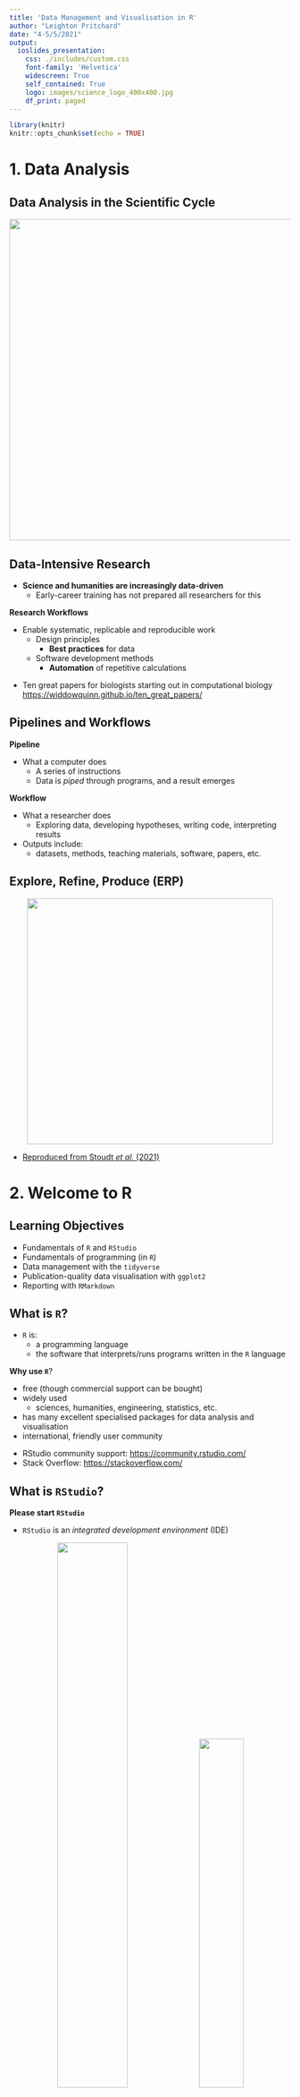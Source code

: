 ```yaml
---
title: 'Data Management and Visualisation in R'
author: "Leighton Pritchard"
date: "4-5/5/2021"
output:
  ioslides_presentation:
    css: ./includes/custom.css
    font-family: 'Helvetica'
    widescreen: True
    self_contained: True
    logo: images/science_logo_400x400.jpg
    df_print: paged
---
```


```r
library(knitr)
knitr::opts_chunk$set(echo = TRUE)
```

# 1. Data Analysis

## Data Analysis in the Scientific Cycle

<center>
<img src="images/cycle.png" height="575px" />
</center>

## Data-Intensive Research

- **Science and humanities are increasingly data-driven**
  - Early-career training has not prepared all researchers for this
  
<div class="highlight">
**Research Workflows**
</div>
- Enable systematic, replicable and reproducible work
  - Design principles
    - **Best practices** for data
  - Software development methods
    - **Automation** of repetitive calculations
 
<div class="references">
* Ten great papers for biologists starting out in computational biology <https://widdowquinn.github.io/ten_great_papers/>
</class>
 

## Pipelines and Workflows

<div class="highlight">
**Pipeline**
</div>
- What a computer does
  - A series of instructions
  - Data is *piped* through programs, and a result emerges

<div class="highlight">
**Workflow**
</div>
- What a researcher does
  - Exploring data, developing hypotheses, writing code, interpreting results
- Outputs include:
  - datasets, methods, teaching materials, software, papers, etc.


## Explore, Refine, Produce (ERP)

<center>
<img src="images/erp.png" height="440px" />
</center>

- [Reproduced from Stoudt *et al.* (2021)](https://doi.org/10.1371/journal.pcbi.1008770.g001)


# 2. Welcome to R


## Learning Objectives

- Fundamentals of `R` and `RStudio`
- Fundamentals of programming (in `R`)
- Data management with the `tidyverse`
- Publication-quality data visualisation with `ggplot2`
- Reporting with `RMarkdown`


## What is `R`?

- `R` is:
  - a programming language
  - the software that interprets/runs programs written in the `R` language

<div class="highlight">
**Why use `R`**?
</div>

- free (though commercial support can be bought)
- widely used
  - sciences, humanities, engineering, statistics, etc.
- has many excellent specialised packages for data analysis and visualisation
- international, friendly user community

<div class="references">
- RStudio community support: <https://community.rstudio.com/>
- Stack Overflow: <https://stackoverflow.com/>
</div>


## What is `RStudio`?

<div class="attention">
**Please start `RStudio`**
</div>

- `RStudio` is an *integrated development environment* (IDE)

<center>
<img src="images/rstudio_window.png" width="50%" />
<img src="images/RStudio-Screenshot.png" width="40%" />
</center>

<div class="highlight">
- Script/code editor; Project management
- Interaction with `R` (console/'scratchpad'); Graphics/visualisation/Help
</div>


## "Why not use `Excel`?"

<div class="highlight">
- `Excel` is good for some things
- `R` is excellent for analysis and reproducibility…
</div>

<center>
<img src="images/dt160107.gif" width="70%" />
</center>

- ***Separates data from analysis***
- Not point-and-click: *every step is explicit and transparent*
- Easy to share, adapt, reuse, publish analyses with new/modified data (GitHub)
- `R` can be run on supercomputers, with *extremely* large datasets…

    
<div class="references">
* Mike Croucher's MLPM talk: <https://mikecroucher.github.io/MLPM_talk/>
</div>

## `RStudio` overview - INTERACTIVE DEMO

<center>
<img src="images/rstudio-start-view.png" width="75%" />
</center>


## Variables

<div class="highlight">
**Variables** are like *named boxes*
</div>

* An item (*object*) of data goes in the box (which is called `Name`)
* When we refer to the box (*variable*) by its name, we really mean *what's in the box*

<center>
<img src="images/boxes_variables_arrow.png" width="45%" />
</center>

## Variables - Interactive Demo

```r
x <- 1 / 40
x
x ^ 2
log(x)
name <- "Samia"
name
```


## Naming Variables

<div class="highlight">
**Variable names are documentation**
</div>

```r
current_temperature = 28.6
subjectID = "GCF_00001236452.1"
GPS_Location = "54N, 36E"
```

- descriptive, but not *too* long
- letters, numbers, underscores, and periods (`[a-zA-z0-9_.]`)
- cannot contain whitespace or start with a number (`x2` is allowed, `2x` is not)
- case sensitive (`Weight` is not the same as `weight`)
- **do not reuse names of built-in functions**
- Consistent style:
  - `lower_snake`, `UPPER_SNAKE`, `lowerCamelCase`, `UpperCamelCase`


## Functions

<div class="highlight">
**Functions (`log()`, `sin()` etc.) ≈ "canned script"**
</div>

- automate complicated tasks
- make code more readable and reusable

<div class="attention">
- Functions usually take *arguments* (*input*)
- Functions often *return* values (*output*)
</div>

- Some functions are built-in (in *base* packages, e.g. `sqrt()`, `lm()`, `plot()`)
- Groups of related functions can be *imported* as *libraries*


## Getting Help in `R`

<center>
<div class="attention">
**INTERACTIVE DEMO**
</div>
</center>

```r
args(fname)            # arguments for fname
?fname                 # help page for fname
help(fname)            # help page for fname
??fname                # any mention of fname
help.search("text")    # any mention of "text"
vignette(fname)        # worked examples for fname
vignette()             # show all available vignettes
```

## Challenge 01 (1min)

<div class="highlight">
What will be the value of each variable after each statement in the following program?
</div>

```r
mass <- 47.5
age <- 122
mass <- mass * 2.3
age <- age - 20
```

* `mass = 47.5, age = 102`
* `mass = 109.25, age = 102`
* `mass = 47.5, age = 122`
* `mass = 109.25, age = 122`

<center>
<div class="attention">
**USE CHALLENGE LINK ON ETHERPAD**
</div>
</center>


# 3. Project Management in `R`


## How Projects Tend To Grow

<center>
<img src="images/phd101212s.gif" height="500px" />
</center>

## Good Practice

<center>
<div class="highlight">
**THERE IS NO ONE TRUE WAY (only principles)**
</div>
</center>

- Use a **single working directory per project/analysis**
  - easier to move, share, and find files
  - use *relative paths* to locate files
- **Treat raw data as read-only**
  - keep in a separate subfolder (`data`?)
- **Clean data ready for work *programmatically* **
  - keep cleaned/modified data in separate folder (`clean_data`?)
- **Consider output generated by analysis to be disposable**
  - can be regenerated by running analysis/code


<div class="references">
* Good Enough Practices in Scientific Computing (2017) Wilson *et al.* <http://journals.plos.org/ploscompbiol/article?id=10.1371/journal.pcbi.1005510>
</class>


## Example Directory Structure

<center>
<img src="images/working-directory-structure.png" width="100%" />
</center>


## Project Management in `RStudio`

* `RStudio` tries to help you manage your projects
    * `R Project` concept - files and subdirectory structure
    * integration with version control
    * switching between multiple projects within `RStudio`
    * stores project history
    
<div class="highlight">
**Let's create a project in `RStudio`**
</div>

<center>
<div class="attention">
**INTERACTIVE DEMO**
</div>
</center>

<div class="references">
`RStudio` projects: <https://support.rstudio.com/hc/en-us/articles/200526207-Using-Projects>
</div>


## Working in `RStudio`

<div class="highlight">
We can write code in several ways in `RStudio`
</div>

- At the console (you've done this)
- In a **script**
- As an **interactive notebook**
- As a **markdown file**
- As a **Shiny app**

We're going to create a new dataset and `R` script.

* Putting code in a script makes it easier to modify, share and run

<center>
<div class="attention">
**INTERACTIVE DEMO**
</div>
</center>

# 4. A First Analysis in `RStudio`


## Our Task

- Patients have been given a new treatment for arthritis
- We have measurements of inflammation over a period of days for each patient
- We want to produce a preliminary analysis and graphs for this data

<div class="highlight">
Download the file from the following link to your `data/` directory, and extract it
</div>

- [https://github.com/swcarpentry/r-novice-inflammation/raw/main/data/r-novice-inflammation-data.zip](https://github.com/swcarpentry/r-novice-inflammation/raw/main/data/r-novice-inflammation-data.zip)

(**the link is also available on the course [Etherpad page](https://pad.carpentries.org/2021-05-04-strathclyde-online)**)

<div class="references">
EtherPad: <https://pad.carpentries.org/2021-05-04-strathclyde-online>
</div>


## Loading Data - Interactive Demo

- You created data manually earlier, but this is rare
- Data are most commonly read in from plain text files

<div class="highlight">
Data files can be inspected in `RStudio`
</div>

```r
read.csv(file = "data/inflammation-01.csv", header = FALSE)
```


## Challenge 02 (2min)

Someone gives you a data file that has:

- a comma (`,`) as the decimal point character
- semi-colon (`;`) as the field separator

How would you open it, using `read.csv()`

<center>
<div class="attention">
**Use the help function and documentation**
</div>
</center>

<center>
<div class="attention">
**USE CHALLENGE LINK ON ETHERPAD**
</div>
</center>


## Indexing Data

<center>
<img src="images/matrix_index.png" height="500px" />
</center>


## Indexing Data

<center>
<div class="attention">
**INTERACTIVE DEMO**
</div>
</center>

- We use *indexing* to refer to elements of a matrix
  - square brackets: `[]`
  - row, then column: `[row, column]`

```r
data[1, 1]     # First value in dataset
data[30, 20]   # Middle value of dataset
```

* To get a range of values, use the `:` separator (meaning 'to')

```r
data[1:4, 1:4]   # rows 1 to 4; columns 1 to 4
```

* To select a complete row or column, leave it blank

```r
data[5, ]     # row 5
data[, 16]    # column 16
```


## Summary Functions

<center>
<div class="attention">
**INTERACTIVE DEMO**
</div>
</center>

- `R` provides useful functions to summarise data
- We can use *indexing* to get summary information on individual patients and days

```r
max(data)           # largest value in dataset
max(data[2, ])      # largest value for row (patient) 2
min(data[, 7])      # smallest value on column (day) 7
mean(data[, 7])     # mean value on day 7
sd(data[, 7])       # standard deviation of values on day 7
```


## Repetitive Calculations

<center>
<div class="attention">
**INTERACTIVE DEMO**
</div>
</center>

- Calculating for every patient (or day) this way is tedious

<div class="highlight">
**Computers exist to do tedious things for us**
</div>

- So `apply` a *function* (`mean`) to each row in the `data`:

- `R` has several ways to automate this process

```r
apply(X = data, MARGIN = 1, FUN = mean)
```

<div class="attention">
* `MARGIN = 1`: rows
* `MARGIN = 2`: columns
</div>

```r
rowMeans(data)
colMeans(data)
```


## Base Graphics

> "The purpose of computing is insight, not numbers.” - Richard Hamming

<div class="highlight">
- `R` has many available graphics packages
  - **graphically beautiful**
  - **specific problem domains**
- 'built-in' graphics are known as **base graphics**
</div>

- Base graphics are powerful tools for visualisation and understanding


## Plotting

<center>
<div class="attention">
**INTERACTIVE DEMO**
</div>
</center>

```r
plot(avg_inflammation_patient)

max_day_inflammation <- apply(dat, 2, max)
plot(max_day_inflammation)

plot(apply(dat,2,min))       # 3 functions in one!
```

<center>
<img src="images/plot1.png" width="30%" />
<img src="images/plot2.png" width="30%" />
<img src="images/plot3.png" width="30%" />
</center>


## Challenge 03 (5min)

Can you add plots to your script showing:

- scatterplot of standard deviation of inflammation across all patients, by day
- a histogram of average inflammation across all patients, by day


# 5. Data Types and <br />Structures in `R`


## Learning Objectives

- Basic data types in `R`
- Common data structures in `R`
- How to find out the type/structure of `R` data
- Understand how `R`'s data types and structures relate to your own data


## Data Types and Structures in `R`

- `R` is mostly used for data analysis
- `R` has special *types* and *structures* to help you work with data
- Much of the focus is on tabular data (*data frames*) 

<center>
<div class="attention">
**INTERACTIVE DEMO**
</div>
</center>

<div class="highlight">
**Understanding data types, their uses, and how they relate to your own data is key to successful analysis with `R`**

(it's not just about programming)
</div>


## What Data Types Do You Expect?

<center>
<div class="highlight">
**What data types would you expect to see?**

What examples of data types can you think of from your own experience?
</div>

<div class="attention">
**Please write them into the chat**
</div>
</center>


## Data Types in `R`

- Data *types* in `R` are *atomic*
  - All data *structures* are built from these
    
<div class="highlight">
1. **logical**: `TRUE`, `FALSE`
2. **numeric**:
    * **integer**: `3`, `2L`, `123456`
    * **double** (*decimal*): `3.0`, `-23.45`, `pi`
3. **complex**: `3+0i`, `1+4i`
4. **character** (*text*): `"a"`, `'SWC'`, `"This is not a string"`
5. **raw**: binary data (**we won't cover this**)
</div>

<center>
<div class="attention">
**INTERACTIVE DEMO**
</div>
</center>


## Challenge 04 (2min)

Create examples of data with the following characteristics:

<div class="highlight">
- name: `answer`, type: `logical`
- name: `height`, type: `numeric`
- name: `dog_name`, type: `character`
</div>

For each variable, test that it has the data type you intended


## Four Common `R` Data Structures

- `vector`
- `factor`
- `list`
- `data.frame`

<center>
<div class="attention">
**INTERACTIVE DEMO**
</div>
</center>


## Challenge 05 (5min)

Vectors are *atomic*: they can contain only a single data *type*

What data type are the following vectors (`xx`, `yy`, `zz`)?

```R
xx <- c(1.7, "a")
yy <- c(TRUE, 2)
zz <- c("a", TRUE)
```

<div class="highlight">
Options: `logical`, `integer`, `numeric`, `character`
</div>

<center>
<div class="attention">
**USE CHALLENGE LINK ON ETHERPAD**
</div>
</center>


## Coercion

- *Coercion* means changing data from one *type* to another
- `R` will perform *implicit coercion* on vectors to make them atomic

<div class="highlight">
`logical` $\rightarrow$ `integer` $\rightarrow$ `double` $\rightarrow$ `complex` $\rightarrow$ `character`
</div>

<center>
<div class="attention">
**If there are formatting problems with your data, you might not have the type you expect when you import into `R`**
</div>
</center>

- Manual coercion with `as.<type_name>()`

<center>
<div class="attention">
**INTERACTIVE DEMO**
</div>
</center>


## Factors

Data comes as one of two types:

- *quantitative*: e.g. integers or real numbers <br />(`weight <- 17.2`; `rooms <- 7`)
- *categorical*:  e.g. ordered or unordered classes <br />(`grade <- "8"`, `coat <- "brindled"`)

<div class="highlight">
**This kind of distinction critical in many applications (e.g. statistical modelling)**
</div>

- **Factors** are special vectors that represent *categorical* data
  - Stored as vectors of *labelled integers*
  - **Cannot be treated as strings/text**

<center>
<div class="attention">
**INTERACTIVE DEMO**
</div>
</center>


## Challenge 06 (5min)

Create a new `factor`, defining `control` and `case` experiments, and inspect the result:

```r
f <- factor(c("case", "control", "case", "control", "case"))
str(f)
```

<div class="attention">
**In some statistical analyses in `R` it is important that the `control` level is numbered `1`**
</div>

<div class="highlight">
- Using the help available to you in `RStudio`, can you create a factor with the same values, but where the `control` level is numbered `1`?
</div>


## Lists

- `list`s are like *vectors*, but can hold *any combination of datatype*
  - *elements* in a `list` are denoted by `[[]]` and can be named
    
<center>
<div class="attention">
**INTERACTIVE DEMO**
</div>
</center>

```r
# create a list
l <- list(1, 'a', TRUE, matrix(0, nrow = 2, ncol = 2), f)
l_named <- list(a = "SWC", b = 1:4)
```


## Logical Indexing

- We have used *indexing*, *slicing* and *names* to get data **by 'location'**

```r
> animal[c(2,4,6)]
[1] "o" "k" "y"
> l_named$b
[1] 1 2 3 4
```

- *Logical indexes* select data that meets certain criteria

<center>
<div class="attention">
**INTERACTIVE DEMO**
</div>
</center>

```r
x <- c(5.4, 6.2, 7.1, 4.8, 7.5)
mask <- c(TRUE, FALSE, TRUE, FALSE, TRUE)
x[mask]
x[x > 7]
```


# 6. Dataframes


## Let's look at a `data.frame`

- The `cats` data is a `data.frame`

<center>
<div class="attention">
**INTERACTIVE DEMO**
</div>
</center>

```r
> class(cats)
[1] "data.frame"
> cats
    coat weight likes_string
1 calico    2.1            1
2  black    5.0            0
3  tabby    3.2            1
```


## What is a `data.frame`?

<div class="highlight">
- The standard `R` data structure for storing tabular, *rectangular* data
</div>

- A named `list` of `vector`s having identical lengths.
  - Each column is a `vector`
  - Each `vector` can be a different data type
    
<div class="attention">
- This is very much **LIKE** a spreadsheet, but…
  - **Columns are constrained to a type**
  - **Columns are all the same length**
</div>


## Creating a `data.frame`

<center>
<div class="attention">
**INTERACTIVE DEMO**
</div>
</center>

```r
# Create a data frame
df <- data.frame(a=c(1,2,3), b=c('eeny', 'meeny', 'miney'),
                 c=c(TRUE, FALSE, TRUE))
summary(df)
```


## Saving a `data.frame` to file

<center>
<div class="attention">
**INTERACTIVE DEMO**
</div>
</center>

```r
write.table(df, "data/df_example.tab", sep="\t")
```

We need to provide

- the `data.frame`
- the path to the file being written
- a column separator


## Loading a `data.frame`

<center>
<div class="attention">
**INTERACTIVE DEMO**
</div>
</center>

<div class="highlight">
- Download data from [https://raw.githubusercontent.com/resbaz/r-novice-gapminder-files/master/data/gapminder-FiveYearData.csv](https://raw.githubusercontent.com/resbaz/r-novice-gapminder-files/master/data/gapminder-FiveYearData.csv)
- Put the file in the `data/` directory

**The link is available on the course [Etherpad](https://pad.carpentries.org/2021-05-04-strathclyde-online)**
</div>

```r
gapminder <- read.table("data/gapminder-FiveYearData.csv", sep=",", header=TRUE)
```

* `R` can also read data direct from the internet

```r
url <- paste("https://raw.githubusercontent.com/resbaz/",
             "r-novice-gapminder-files/master/data/",
             "gapminder-FiveYearData.csv", sep = '')
gapminder <- read.table(url, sep=",", header=TRUE)
```

<div class="references">
EtherPad: <https://pad.carpentries.org/2021-05-04-strathclyde-online>
</div>


## Investigating `gapminder`

<center>
<div class="attention">
**INTERACTIVE DEMO**
</div>
</center>

```r
str(gapminder)              # structure of the data.frame
typeof(gapminder$year)      # data type of a column
length(gapminder)           # length of the data.frame
nrow(gapminder)             # number of rows in data.frame
ncol(gapminder)             # number of columns in data.frame
dim(gapminder)              # number of rows and columns in data.frame
colnames(gapminder)         # column names from data.frame
head(gapminder)             # first few rows of dataframe
summary(gapminder)          # summary of data in data.frame columns
```


# 7. Packages


## Packages

In `R`:

- a *package* is a collection (or *library*) of reusable code
- many useful and specialist tools are distributed as packages
- over 10,000 packages are available at `CRAN`
- you can distribute your own code as a package

<center>
<div class="attention">
**INTERACTIVE DEMO**
</div>
</center>

```r
installed.packages()               # see installed packages
install.packages("packagename")    # install a new package
update.packages()                  # update installed packages
library(packagename)               # import a package for use in your code
```

<div class="references">
CRAN - the Comprehensive `R` Archive Network: <https://cran.r-project.org/>
</div>


## Challenge 07 (5min)

Can you check if the following packages are installed on your system, and install them if necessary?

```r
dplyr
ggplot2
knitr
```


# 8. Creating Publication-<br />Quality Graphics


## Visualisation is Critical!

<center>
<img src="images/how_scientists_see_data.jpg" width="100%" />
</center>


## The Grammar of Graphics

- `ggplot2` is part of the *Tidyverse*, a collection of packages for data science
  - `ggplot2` is the graphics package
    
<div class="highlight">
- **Implements the "Grammar of Graphics"**
  - Separates data from its representation
  - Helps iteratively update/refine plots
  - Helps build complex, effective visualisations from simple elements
</div>

<div class="attention">
- *data*
- *aesthetics*
- `geom`s
- *layers*
</div>

<div class="references">
- Tidyverse: <https://www.tidyverse.org/>
</div>


## A Basic Scatterplot

- You can use `ggplot2` like *base graphics*
  - `qplot()` ≈ `plot()`

<center>
<div class="attention">
**INTERACTIVE DEMO**
</div>
</center>

```r
library(ggplot2)
plot(gapminder$lifeExp, gapminder$gdpPercap, col=gapminder$continent)
qplot(lifeExp, gdpPercap, data=gapminder, colour=continent)
```

<center>
<img src="images/plot_scatterplot.png" width="40%" />
<img src="images/qplot_scatterplot.png" width="40%" />
</center>


## What is a Plot? *aesthetics*

- Each observation in the *data* is a point
- A point's *aesthetics* determine how it is rendered
  - co-ordinates on the image; size; shape; colour
- *aesthetics* can be constant or mapped to variables
- **Many different plots can be generated from the same data by changing *aesthetics***

<center>
<img src="images/qplot_scatterplot.png" width="45%" />
</center>

## What is a Plot? `geom`s

<div class="highlight">
`geom` (short for *geometry*) defines the "type" of representation
</div>

- If data are drawn as points: **scatterplot**
- If data are drawn as lines: **line plot**
- If data are drawn as bars: **bar chart** 

<center>
<img src="images/geom_types.png" width="60%" />
</center>

<div class="attention">
- **`ggplot2` provides several `geom` types**
</div>


## What is a Plot? `geom`s

<div class="highlight">
**The same *data* and *aesthetics* can be shown with different `geom`s**
</div>

<center>
<div class="attention">
**INTERACTIVE DEMO**
</div>
</center>

```r
# Generate plot of GDP per capita against life Expectancy
p <- ggplot(data=gapminder, aes(x=lifeExp, y=gdpPercap, color=continent))
p + geom_point()
p + geom_line()
```


## Challenge 08 (2min)

<div class="highlight">
Can you create another figure in your script showing how *life expectancy* changes as a function of *time*, as a scatterplot?
</div>


## What is a Plot? *layers*

- We've just used another "Grammar of Graphics" concept: *layers*
  - `ggplot2` plots are built as *layers*
    
<div class="highlight">
All *layers* have two components

1. *data* and *aesthetics*
2. a `geom`
</div>

- *Data* and *aesthetics* can be defined in a *base* `ggplot` object
  - values from the *base* are *inherited* by the other layers
  - the *base* can be overridden in other layers


## What is a Plot? *layers*

- *Data* and *aesthetics* can be defined in a *base* `ggplot` object
  - values from the *base* are *inherited* by the other layers
  - the *base* can be overridden in other layers

```r
p <- ggplot(data=gapminder, aes(x=lifeExp, y=gdpPercap, colour=continent))
p + geom_point()
```

<center>
<img src="images/ggplot_layers_1.png" width=80% />
</center>


## What is a Plot? *layers*

- *Data* and *aesthetics* can be defined in a *base* `ggplot` object
  - values from the *base* are *inherited* by the other layers
  - the *base* can be overridden in other layers

```r
p <- ggplot(data=gapminder, aes(x=lifeExp, y=gdpPercap, colour=continent))
p + geom_line(aes(group=country))
```

<center>
<img src="images/ggplot_layers_2.png" width=80% />
</center>

<center>
<div class="attention">
**INTERACTIVE DEMO**
</div>
</center>


## What is a Plot? *layers*

- We can use several layers of `geom`s to build a plot
  - `alpha` controls *opacity* for a layer

```r
p <- ggplot(data=gapminder, aes(x=lifeExp, y=gdpPercap, color=continent))
p + geom_line(aes(group=country)) + geom_point(alpha=0.4)
```

<center>
<img src="images/ggplot_layers_3.png" width=80% />
</center>

<center>
<div class="attention">
**INTERACTIVE DEMO**
</div>
</center>


## Challenge 09 (5min)

Can you create another figure in your script showing how *life expectancy* changes as a function of *time*, coloured by continent, with two layers:

<div class="highlight">
- a line plot, grouping points by country
- a scatterplot showing each data point, with 35% opacity
</div>


## Transformations and `scale`s

- Data transformations are handled with `scale` layers

<div class="highlight">
- axis scaling (log scales)
- colour scaling (changing palettes)
</div>

<center>
<img src="images/ggplot_layers_4.png" width=80% />
</center>

<center>
<div class="attention">
**INTERACTIVE DEMO**
</div>
</center>


## Statistics layers

- Some `geom` layers transform the dataset
  - Usually this is a data summary (e.g. smoothing or binning)
   
<center>
<img src="images/ggplot_layers_5.png" width=80% />
</center>

<center>
<div class="attention">
**INTERACTIVE DEMO**
</div>
</center>


## Multi-panel figures

- So far all our plots have all data in a single figure
- Comparisons can be clearer with multiple panels:
  - *facets*
  - "small multiples plots"

<div class="highlight">
Use the `facet_wrap()` layer to generate grids of plots
</div>
    
<center>
<div class="attention">
**INTERACTIVE DEMO**
</div>
</center>

```r
# Compare life expectancy over time by continent
p <- ggplot(data=gapminder, aes(x=year, y=lifeExp, colour=continent,
                                group=country))
p <- p + geom_line() + scale_y_log10()
p + facet_wrap(~continent)
```


## Challenge 10 (5min)

Can you create a scatterplot and contour densities of GDP per capita against population size, with colour filled by continent?

<div class="highlight">
**ADVANCED:** Transform the *x* axis to better visualise data spread, and use facets to panel density plots by year.
</div>


# 9. Data Cleaning/Tidy Data


## Why Tidy Data?

> "Tidy datasets are all alike, but every messy dataset is messy in its own way"

- Data Cleaning is not just a first step
  - repeated when new data turns up, new ideas arrive, etc.
- About 80% of the effort of data analysis is cleaning and preparing data

<div class="highlight">
Principles of **Tidy Data** provide a standard way to organise data values within a dataset
</div>

<div class="references">
- `R` for Data Science: <http://r4ds.had.co.nz/>
- Data Wrangling cheat sheet: <https://www.rstudio.com/wp-content/uploads/2015/02/data-wrangling-cheatsheet.pdf>
- Introduction to `dplyr`: <https://cran.rstudio.com/web/packages/dplyr/vignettes/introduction.html>
- Data Wrangling with `R` and `RStudio`: <https://www.rstudio.com/resources/webinars/data-wrangling-with-r-and-rstudio/>
</div>


## A Messy Dataset (1)

```r
df1 <- data.frame(treatment=c("treatmenta", "treatmentb"),
                  John.Smith=c(NA, 2),
                  Jane.Doe=c(16, 11),
                  Mary.Johnson=c(3, 1))
colnames(df1) = c("", "John Smith", "Jane Doe", "Mary Johnson")
```

```r
kable(df1)
```


## A Messy Dataset (2)

```r
df2 <- data.frame(name=c("John Smith", "Jane Doe", "Mary Johnson"),
                 treatmenta=c(NA, 16, 3),
                 treatmentb=c(2, 11, 1))
colnames(df2) = c("", "treatmenta", "treatmentb")
```

```r
kable(df2)
```


## Data Semantics

- A dataset is a collection of **VALUES**

```r
kable(df1)
```

<div class="highlight">
- Each **value** belongs to a **variable** and an **observation**
</div>

- **VARIABLES**: can *change* or *vary*
  - values that are *measured** or *decided* by a researcher: height, temperature, duration, treatment, etc.
- **OBSERVATIONS**: values measured across all variables for the same individual/unit/group: person, reactor, religion, company, etc.


## Challenge 11 (2min)

<div class="highlight">
In the table below, what is the correct assignment for rows and columns?
</div>

```r
kable(df1)
```

<p />
- Rows=OBERVATIONS, Columns=OBSERVATIONS
- Rows=OBERVATIONS, Columns=NEITHER
- Rows=NEITHER, Columns=OBSERVATIONS
- Rows=NEITHER, Columns=NEITHER

<center>
<div class="attention">
**USE CHALLENGE LINK ON ETHERPAD**
</div>
</center>


## A Tidy Dataset (1)

<div class="highlight">
- The dataset contains 18 values:
  - three variables
  - six observations
</div>

- **VARIABLES**
  - person (John, Mary, Jane)
  - treatment (a and b)
  - result (`NA`, 16, 3, 2, 11, 1)

```r
df3<- data.frame(name=c("John Smith", "Jane Doe", "Mary Johnson",
                         "John Smith", "Jane Doe", "Mary Johnson"),
                  treatment=c("a", "a", "a", "b", "b", "b"),
                  result=c(NA, 16, 3, 2, 11, 1))
```


<div class="attention">
Each **OBSERVATION** includes all three variables
</div>


## A Tidy Dataset (2)

```r
kable(df3)
```


## Tidy Data

- Tidy data is a standard way of structuring a dataset
  - not the only way
  - makes it easy to extract needed varaibles
  - well suited to `R` (supports vectorisation)

<div class="highlight">
1. Each **VARIABLE** forms a column
2. Each **OBSERVATION** forms a row
</div>

<div class="attention">
- The *real* data you receive may often need to be cleaned to be in Tidy form
- Messy forms are sometimes useful
</div>

<center>
<div class="attention">
**INTERACTIVE DEMO**
</div>
</center>


# 10. Working With Tidy Data


## Learning Objectives

- How to manipulate `data.frame`s with the six *verbs* of `dplyr`
  - a 'grammar of data manipulation'

<div class="highlight">
- `select()`
- `filter()`
- `group_by()`
- `summarize()`
- `mutate()`
- `%>%` (pipe)
</div>

<div class="references">
- `R` for Data Science: <http://r4ds.had.co.nz/>
- Data Wrangling cheat sheet: <https://www.rstudio.com/wp-content/uploads/2015/02/data-wrangling-cheatsheet.pdf>
- Introduction to `dplyr`: <https://cran.rstudio.com/web/packages/dplyr/vignettes/introduction.html>
- Data Wrangling with `R` and `RStudio`: <https://www.rstudio.com/resources/webinars/data-wrangling-with-r-and-rstudio/>
</div>


## What and Why is `dplyr`?

- `dplyr` is another package in the *Tidyverse*
- Facilitates analysis by *groups* in Tidy Data
  - Helps avoid repetition
    
```r
> mean(gapminder[gapminder$continent == "Africa", "gdpPercap"])
[1] 2193.755
> mean(gapminder[gapminder$continent == "Americas", "gdpPercap"])
[1] 7136.11
> mean(gapminder[gapminder$continent == "Asia", "gdpPercap"])
[1] 7902.15
```

<div class="highlight">
Avoiding repetition (though automation) makes code

* **robust**
* **reproducible**
</div>


## Split-Apply-Combine

<center>
<img src="images/splitapplycombine.png" width="100%"/>
</center>


## `select()` - Interactive Demo

```r
library(dplyr)
```

<center>
<img src="images/dplyr_select.png" width="45%"/>
</center>

```r
select(gapminder, year, country, gdpPercap)
gapminder %>% select(year, country, gdpPercap)
```


## `filter()`

* `filter()` selects rows on the basis of some condition

<center>
<div class="attention">
**INTERACTIVE DEMO**
</div>
</center>

```r
filter(gapminder, continent=="Europe")

# Select gdpPercap by country and year, only for Europe
eurodata <- gapminder %>%
              filter(continent == "Europe") %>%
              select(year, country, gdpPercap)
```


## Challenge 12 (5min)

Can you write a single line (which may span multiple lines in your script by including pipes) to produce a dataframe from `gapminder` containing:

<div class="highlight">
- life expectancy, country, and year data
- only for African nations
</div>

How many rows does the dataframe have


## `group_by()`

<center>
<div class="attention">
**INTERACTIVE DEMO**
</div>
</center>

<center>
<img src="images/dplyr_group_by.png" width="45%"/>
</center>

```r
group_by(gapminder, continent)
gapminder %>% group_by(continent)
```


## `summarize()`

<center>
<div class="attention">
**INTERACTIVE DEMO**
</div>
</center>

<center>
<img src="images/dplyr_summarize.png" width="45%"/>
</center>

```r
# Produce table of mean GDP by continent
gapminder %>%
    group_by(continent) %>%
    summarize(meangdpPercap=mean(gdpPercap))

```


## Challenge 13 (5min)

<div class="highlight">
- Can you calculate the average life expectancy per *country* in the `gapminder` data?
- Which nation has longest life expectancy, and which the shortest?
</div>

